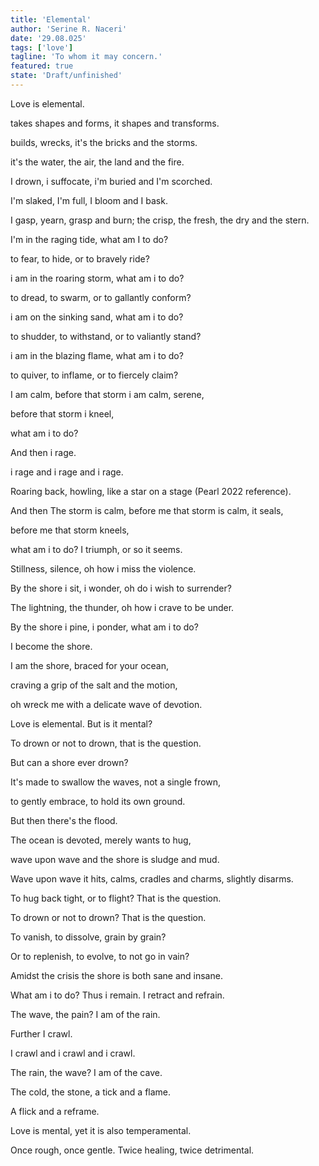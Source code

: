 ```yaml
---
title: 'Elemental'
author: 'Serine R. Naceri'
date: '29.08.025'
tags: ['love']
tagline: 'To whom it may concern.'
featured: true
state: 'Draft/unfinished'
---
```

Love is elemental. 

takes shapes and forms, it shapes and transforms.

builds, wrecks, it's the bricks and the storms.

it's the water, the air, the land and the fire.

I drown, i suffocate, i'm buried and I'm scorched.

I'm slaked, I'm full, I bloom and I bask.

I gasp, yearn, grasp and burn; the crisp, the fresh, the dry and the stern.

I'm in the raging tide, what am I to do?

to fear, to hide, or to bravely ride?

i am in the roaring storm, what am i to do? 

to dread, to swarm, or to gallantly conform?

i am on the sinking sand, what am i to do? 

to shudder, to withstand, or to valiantly stand?

i am in the blazing flame, what am i to do? 

to quiver, to inflame, or to fiercely claim? 

I am calm, before that storm i am calm, serene, 

before that storm i kneel, 

what am i to do?

And then i rage. 

i rage and i rage and i rage. 

Roaring back, howling, like a star on a stage (Pearl 2022 reference). 

And then The storm is calm, before me that storm is calm, it seals, 

before me that storm kneels, 

what am i to do? I triumph, or so it seems. 

Stillness, silence, oh how i miss the violence.

By the shore i sit, i wonder, oh do i wish to surrender? 

The lightning, the thunder, oh how i crave to be under. 

By the shore i pine, i ponder, what am i to do? 

I become the shore. 

I am the shore, braced for your ocean,

craving a grip of the salt and the motion, 

oh wreck me with a delicate wave of devotion. 

Love is elemental. But is it mental? 

To drown or not to drown, that is the question. 

But can a shore ever drown? 

It's made to swallow the waves, not a single frown, 

to gently embrace, to hold its own ground.

But then there's the flood. 

The ocean is devoted, merely wants to hug, 

wave upon wave and the shore is sludge and mud. 

Wave upon wave it hits, calms, cradles and charms, slightly disarms. 

To hug back tight, or to flight? That is the question. 

To drown or not to drown? That is the question. 

To vanish, to dissolve, grain by grain? 

Or to replenish, to evolve, to not go in vain? 

Amidst the crisis the shore is both sane and insane. 

What am i to do? Thus i remain. I retract and refrain. 

The wave, the pain? I am of the rain. 

Further I crawl. 

I crawl and i crawl and i crawl. 

The rain, the wave? I am of the cave. 

The cold, the stone, a tick and a flame. 

A flick and a reframe. 

Love is mental, yet it is also temperamental. 

Once rough, once gentle. Twice healing, twice detrimental.
